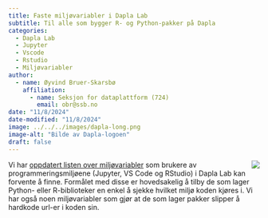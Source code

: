 ```yaml
---
title: Faste miljøvariabler i Dapla Lab
subtitle: Til alle som bygger R- og Python-pakker på Dapla  
categories:
  - Dapla Lab
  - Jupyter
  - Vscode
  - Rstudio
  - Miljøvariabler
author:
  - name: Øyvind Bruer-Skarsbø
    affiliation: 
      - name: Seksjon for dataplattform (724)
        email: obr@ssb.no
date: "11/8/2024"
date-modified: "11/8/2024"
image: ../../../images/dapla-long.png
image-alt: "Bilde av Dapla-logoen"
draft: false
---
```


![](../../../images/dapla-long.png){style="max-width: 40%; float: right;" fig-alt="Dapla logo"}
Vi har [oppdatert listen over miljøvariabler](../../../faq-dapla-lab.qmd#hvilke-miljøvariabler-er-tilgjengelig-i-utviklingstjenestene) som brukere av programmeringsmiljøene (Jupyter, VS Code og RStudio) i Dapla Lab kan forvente å finne. Formålet med disse er hovedsakelig å tilby de som lager Python- eller R-biblioteker en enkel å sjekke hvilket miljø koden kjøres i. Vi har også noen miljøvariabler som gjør at de som lager pakker slipper å hardkode url-er i koden sin.    
